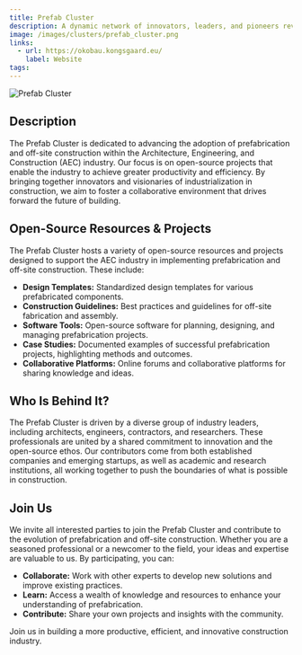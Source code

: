 ```yaml
---
title: Prefab Cluster
description: A dynamic network of innovators, leaders, and pioneers revolutionizing the construction industry through prefabrication and off-site fabrication.
image: /images/clusters/prefab_cluster.png
links:
  - url: https://okobau.kongsgaard.eu/
    label: Website
tags:
---
```


![Prefab Cluster](/images/clusters/prefab_cluster.png)

## Description

The Prefab Cluster is dedicated to advancing the adoption of prefabrication and off-site construction within the Architecture, Engineering, and Construction (AEC) industry. Our focus is on open-source projects that enable the industry to achieve greater productivity and efficiency. By bringing together innovators and visionaries of industrialization in construction, we aim to foster a collaborative environment that drives forward the future of building.

## Open-Source Resources & Projects

The Prefab Cluster hosts a variety of open-source resources and projects designed to support the AEC industry in implementing prefabrication and off-site construction. These include:

- **Design Templates:** Standardized design templates for various prefabricated components.
- **Construction Guidelines:** Best practices and guidelines for off-site fabrication and assembly.
- **Software Tools:** Open-source software for planning, designing, and managing prefabrication projects.
- **Case Studies:** Documented examples of successful prefabrication projects, highlighting methods and outcomes.
- **Collaborative Platforms:** Online forums and collaborative platforms for sharing knowledge and ideas.

## Who Is Behind It?

The Prefab Cluster is driven by a diverse group of industry leaders, including architects, engineers, contractors, and researchers. These professionals are united by a shared commitment to innovation and the open-source ethos. Our contributors come from both established companies and emerging startups, as well as academic and research institutions, all working together to push the boundaries of what is possible in construction.

## Join Us

We invite all interested parties to join the Prefab Cluster and contribute to the evolution of prefabrication and off-site construction. Whether you are a seasoned professional or a newcomer to the field, your ideas and expertise are valuable to us. By participating, you can:

- **Collaborate:** Work with other experts to develop new solutions and improve existing practices.
- **Learn:** Access a wealth of knowledge and resources to enhance your understanding of prefabrication.
- **Contribute:** Share your own projects and insights with the community.

Join us in building a more productive, efficient, and innovative construction industry.
